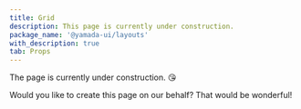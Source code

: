 ```yaml
---
title: Grid
description: This page is currently under construction.
package_name: '@yamada-ui/layouts'
with_description: true
tab: Props
---
```


The page is currently under construction. 😘

Would you like to create this page on our behalf? That would be wonderful!
